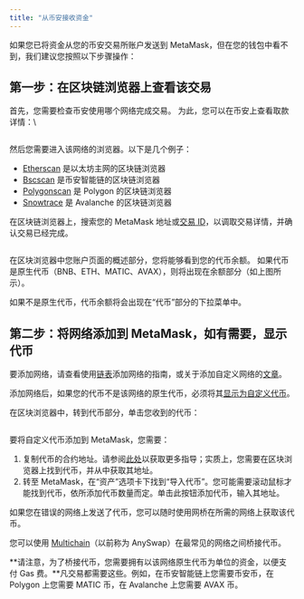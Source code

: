 ```yaml
---
title: "从币安接收资金"
---
```


如果您已将资金从您的币安交易所账户发送到 MetaMask，但在您的钱包中看不到，我们建议您按照以下步骤操作：

## **第一步：在区块链浏览器上查看该交易**

首先，您需要检查币安使用哪个网络完成交易。 为此，您可以在币安上查看取款详情：\

<div class="center-container">
  <div class="img-medium">
    <img
      src={
        require("../../../../../../img/networks-and-sidechains/binance/receiving-funds-from-binance/Binance_network.png")
          .default
      }
      alt=""
    />
  </div>
</div>

然后您需要进入该网络的浏览器。以下是几个例子：

- [Etherscan](https://etherscan.io/) 是以太坊主网的区块链浏览器
- [Bscscan](https://bscscan.com/) 是币安智能链的区块链浏览器
- [Polygonscan](https://polygonscan.com/) 是 Polygon 的区块链浏览器
- [Snowtrace](https://snowtrace.io/) 是 Avalanche 的区块链浏览器

在区块链浏览器上，搜索您的 MetaMask 地址或[交易 ID](/transactions-and-gas/transactions/how-to-find-a-transaction-id)，以调取交易详情，并确认交易已经完成。

<div class="center-container">
  <div class="img-medium">
    <img
      src={
        require("../../../../../../img/networks-and-sidechains/binance/receiving-funds-from-binance/Bscscan_address_overview.png")
          .default
      }
      alt=""
    />
  </div>
</div>

在区块浏览器中您账户页面的概述部分，您将能够看到您的代币余额。 如果代币是原生代币（BNB、ETH、MATIC、AVAX），则将出现在余额部分（如上图所示）。

如果不是原生代币，代币余额将会出现在“代币”部分的下拉菜单中。

## **第二步：将网络添加到 MetaMask，如有需要，显示代币**

要添加网络，请查看使用[链表](/networks-and-sidechains/managing-networks/add-a-network-using-chainlist)添加网络的指南，或关于添加自定义网络的[文章](/networks-and-sidechains/managing-networks/how-to-add-a-custom-network-rpc)。

添加网络后，如果您的代币不是该网络的原生代币，必须将其[显示为自定义代币](/managing-my-tokens/custom-tokens/how-to-display-tokens-in-metamask)。

在区块浏览器中，转到代币部分，单击您收到的代币：

<div class="center-container">
  <div class="img-large">
    <img
      src={
        require("../../../../../../img/networks-and-sidechains/binance/receiving-funds-from-binance/Etherscan_BNB_contract_address.png")
          .default
      }
      alt=""
    />
  </div>
</div>

要将自定义代币添加到 MetaMask，您需要：

1. 复制代币的合约地址。请参阅[此处](/managing-my-tokens/custom-tokens/what-is-a-token-contract-address)以获取更多指导；实质上，您需要在区块浏览器上找到代币，并从中获取其地址。
2. 转至 MetaMask，在“资产”选项卡下找到“导入代币”。您可能需要滚动鼠标才能找到代币，依所添加代币数量而定。单击此按钮添加代币，输入其地址。

如果您在错误的网络上发送了代币，您可以随时使用网桥在所需的网络上获取该代币。

您可以使用 [Multichain](https://multichain.org/)（以前称为 AnySwap）在最常见的网络之间桥接代币。

**请注意，为了桥接代币，您需要拥有以该网络原生代币为单位的资金，以便支付 Gas 费。**凡交易都需要这些。例如，在币安智能链上您需要币安币，在 Polygon 上您需要 MATIC 币，在 Avalanche 上您需要 AVAX 币。
